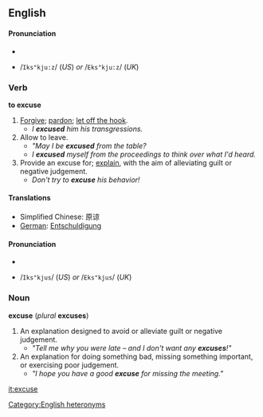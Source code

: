 ==English==
==== Pronunciation ====
*{{IPA|/ɪksˈkjuːz/ (''US'') ''or'' /ɛksˈkjuːz/ (''UK'')}}
*{{SAMPA}} /<tt>Iks"kju:z</tt>/ (''US'') ''or'' /<tt>Eks"kju:z</tt>/ (''UK'')

=== Verb ===
'''to excuse'''

# [[Forgive]]; [[pardon]]; [[let off the hook]].
#* ''I '''excused''' him his transgressions.''
# Allow to leave.
#* ''"May I be '''excused''' from the table?''
#* ''I '''excused''' myself from the proceedings to think over what I'd heard.''
# Provide an excuse for; [[explain]], with the aim of alleviating guilt or negative judgement.
#* ''Don't try to '''excuse''' his behavior!''

==== Translations ====

* Simplified Chinese: 原谅
* [[German]]: [[Entschuldigung]]

==== Pronunciation ====
*{{IPA|/ɪksˈkjus/ (''US'') ''or'' /ɛksˈkjus/ (''UK'')}}
*{{SAMPA}} /<tt>Iks"kjus</tt>/ (''US'') ''or'' /<tt>Eks"kjus</tt>/ (''UK'')

=== Noun ===
'''excuse''' (''plural'' '''excuses''')

# An explanation designed to avoid or alleviate guilt or negative judgement.
#* ''"Tell me why you were late &ndash; and I don't want any '''excuses'''!"''
# An explanation for doing something bad, missing something important, or exercising poor judgement.
#* ''"I hope you have a good '''excuse''' for missing the meeting."''

[[Category:English heteronyms]]

[[it:excuse]]